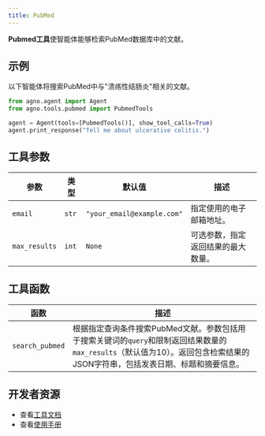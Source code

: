 ```yaml
---
title: PubMed
---
```

**Pubmed工具**使智能体能够检索PubMed数据库中的文献。

## 示例

以下智能体将搜索PubMed中与"溃疡性结肠炎"相关的文献。

```python cookbook/tools/pubmed.py
from agno.agent import Agent
from agno.tools.pubmed import PubmedTools

agent = Agent(tools=[PubmedTools()], show_tool_calls=True)
agent.print_response("Tell me about ulcerative colitis.")
```

## 工具参数

| 参数         | 类型   | 默认值                   | 描述                                                                 |
| ------------ | ------ | ------------------------ | -------------------------------------------------------------------- |
| `email`       | `str` | `"your_email@example.com"` | 指定使用的电子邮箱地址。                                              |
| `max_results` | `int` | `None`                     | 可选参数，指定返回结果的最大数量。                                    |

## 工具函数

| 函数           | 描述                                                                                                                                                                                                                                                                                     |
| -------------- | --------------------------------------------------------------------------------------------------------------------------------------------------------------------------------------------------------------------------------------------------------------------------------------- |
| `search_pubmed` | 根据指定查询条件搜索PubMed文献。参数包括用于搜索关键词的`query`和限制返回结果数量的`max_results`（默认值为10）。返回包含检索结果的JSON字符串，包括发表日期、标题和摘要信息。 |

## 开发者资源

- 查看[工具文档](https://github.com/agno-agi/agno/blob/main/libs/agno/agno/tools/pubmed.py)
- 查看[使用手册](https://github.com/agno-agi/agno/blob/main/cookbook/tools/pubmed_tools.py)
